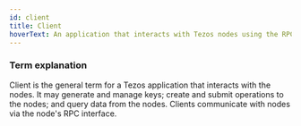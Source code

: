 ```yaml
---
id: client  
title: Client
hoverText: An application that interacts with Tezos nodes using the RPC interface
---
```


### Term explanation

Client is the general term for a Tezos application that interacts with the nodes. It may generate and manage keys; create and submit operations to the nodes; and query data from the nodes. Clients communicate with nodes via the node's RPC interface.